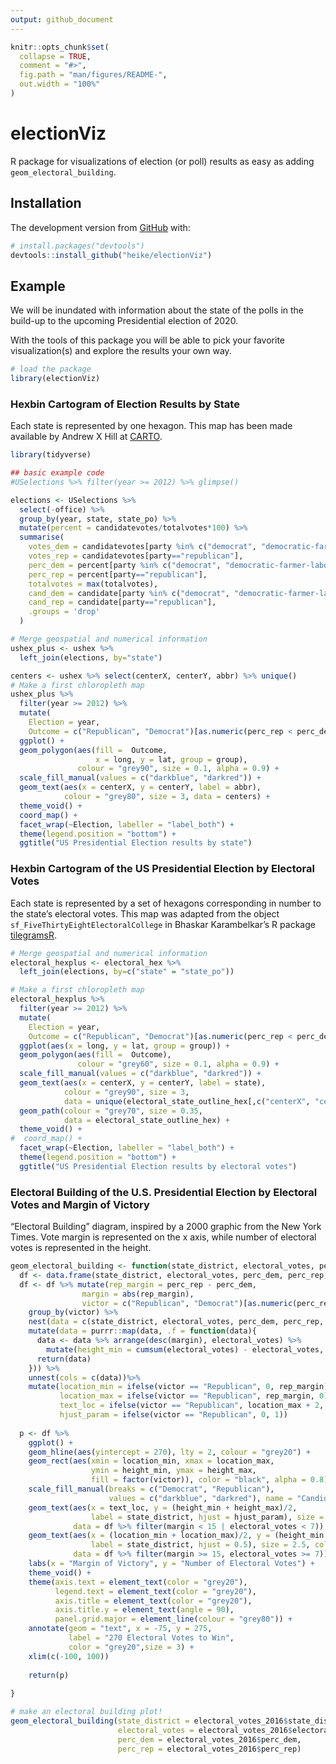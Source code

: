 ```yaml
---
output: github_document
---
```


<!-- README.md is generated from README.Rmd. Please edit that file -->



```r
knitr::opts_chunk$set(
  collapse = TRUE,
  comment = "#>",
  fig.path = "man/figures/README-",
  out.width = "100%"
)
```

# electionViz

<!-- badges: start -->
<!-- badges: end -->

R package for visualizations of election (or poll) results as easy as adding `geom_electoral_building`.

## Installation

The development version from [GitHub](https://github.com/) with:

``` r
# install.packages("devtools")
devtools::install_github("heike/electionViz")
```
## Example

We will be inundated with information about the state of the polls in the build-up to the upcoming Presidential election of 2020.

With the tools of this package you will be able to pick your favorite visualization(s) and explore the results your own way.

```r
# load the package
library(electionViz)
```


### Hexbin Cartogram of Election Results by State

Each state is represented by one hexagon. This map has been made available by Andrew X Hill at [CARTO](https://team.carto.com/u/andrew/tables/andrew.us_states_hexgrid/public/map).


```r
library(tidyverse)

## basic example code
#USelections %>% filter(year >= 2012) %>% glimpse()

elections <- USelections %>% 
  select(-office) %>%
  group_by(year, state, state_po) %>%
  mutate(percent = candidatevotes/totalvotes*100) %>%
  summarise(
    votes_dem = candidatevotes[party %in% c("democrat", "democratic-farmer-labor")],
    votes_rep = candidatevotes[party=="republican"],
    perc_dem = percent[party %in% c("democrat", "democratic-farmer-labor")],
    perc_rep = percent[party=="republican"],
    totalvotes = max(totalvotes),
    cand_dem = candidate[party %in% c("democrat", "democratic-farmer-labor")],
    cand_rep = candidate[party=="republican"],
    .groups = 'drop'
  )

# Merge geospatial and numerical information
ushex_plus <- ushex %>%
  left_join(elections, by="state")

centers <- ushex %>% select(centerX, centerY, abbr) %>% unique()
# Make a first chloropleth map
ushex_plus %>%
  filter(year >= 2012) %>%
  mutate(
    Election = year,
    Outcome = c("Republican", "Democrat")[as.numeric(perc_rep < perc_dem) + 1]) %>%
  ggplot() +
  geom_polygon(aes(fill =  Outcome, 
                   x = long, y = lat, group = group), 
               colour = "grey90", size = 0.1, alpha = 0.9) +
  scale_fill_manual(values = c("darkblue", "darkred")) +
  geom_text(aes(x = centerX, y = centerY, label = abbr), 
            colour = "grey80", size = 3, data = centers) +
  theme_void() +
  coord_map() +
  facet_wrap(~Election, labeller = "label_both") +
  theme(legend.position = "bottom") +
  ggtitle("US Presidential Election results by state")
```
 

### Hexbin Cartogram of the US Presidential Election by Electoral Votes

Each state is represented by a set of hexagons corresponding in number to the state's electoral votes. This map was adapted from the object `sf_FiveThirtyEightElectoralCollege` in Bhaskar Karambelkar's R package [tilegramsR](https://github.com/bhaskarvk/tilegramsR).

```r
# Merge geospatial and numerical information
electoral_hexplus <- electoral_hex %>%
  left_join(elections, by=c("state" = "state_po"))

# Make a first chloropleth map
electoral_hexplus %>%
  filter(year >= 2012) %>%
  mutate(
    Election = year,
    Outcome = c("Republican", "Democrat")[as.numeric(perc_rep < perc_dem) + 1]) %>%
  ggplot(aes(x = long, y = lat, group = group)) +
  geom_polygon(aes(fill =  Outcome), 
               colour = "grey60", size = 0.1, alpha = 0.9) +
  scale_fill_manual(values = c("darkblue", "darkred")) +
  geom_text(aes(x = centerX, y = centerY, label = state), 
            colour = "grey90", size = 3, 
            data = unique(electoral_state_outline_hex[,c("centerX", "centerY", "state", "group")])) +
  geom_path(colour = "grey70", size = 0.35, 
            data = electoral_state_outline_hex) +
  theme_void() +
#  coord_map() +
  facet_wrap(~Election, labeller = "label_both") +
  theme(legend.position = "bottom") +
  ggtitle("US Presidential Election results by electoral votes")
```


### Electoral Building of the U.S. Presidential Election by Electoral Votes and Margin of Victory  

"Electoral Building" diagram, inspired by a 2000 graphic from the New York Times. Vote margin is represented on the x axis, while number of electoral votes is represented in the height. 

```r
geom_electoral_building <- function(state_district, electoral_votes, perc_dem, perc_rep){
  df <- data.frame(state_district, electoral_votes, perc_dem, perc_rep, stringsAsFactors = F)
  df <- df %>% mutate(rep_margin = perc_rep - perc_dem, 
                margin = abs(rep_margin), 
                victor = c("Republican", "Democrat")[as.numeric(perc_rep < perc_dem) + 1]) %>%
    group_by(victor) %>%
    nest(data = c(state_district, electoral_votes, perc_dem, perc_rep, rep_margin, margin)) %>%
    mutate(data = purrr::map(data, .f = function(data){
      data <- data %>% arrange(desc(margin), electoral_votes) %>%
        mutate(height_min = cumsum(electoral_votes) - electoral_votes, height_max = cumsum(electoral_votes))
      return(data)
    })) %>%
    unnest(cols = c(data))%>%
    mutate(location_min = ifelse(victor == "Republican", 0, rep_margin), 
           location_max = ifelse(victor == "Republican", rep_margin, 0), 
           text_loc = ifelse(victor == "Republican", location_max + 2, location_min - 2), 
           hjust_param = ifelse(victor == "Republican", 0, 1))
  
  p <- df %>% 
    ggplot() + 
    geom_hline(aes(yintercept = 270), lty = 2, colour = "grey20") + 
    geom_rect(aes(xmin = location_min, xmax = location_max, 
                  ymin = height_min, ymax = height_max, 
                  fill = factor(victor)), color = "black", alpha = 0.8) + 
    scale_fill_manual(breaks = c("Democrat", "Republican"),
                      values = c("darkblue", "darkred"), name = "Candidate") + 
    geom_text(aes(x = text_loc, y = (height_min + height_max)/2, 
                  label = state_district, hjust = hjust_param), size = 2.5, color = "black",
              data = df %>% filter(margin < 15 | electoral_votes < 7)) + 
    geom_text(aes(x = (location_min + location_max)/2, y = (height_min + height_max)/2, 
                  label = state_district, hjust = 0.5), size = 2.5, color = "black",
              data = df %>% filter(margin >= 15, electoral_votes >= 7)) + 
    labs(x = "Margin of Victory", y = "Number of Electoral Votes") + 
    theme_void() + 
    theme(axis.text = element_text(color = "grey20"), 
          legend.text = element_text(color = "grey20"), 
          axis.title = element_text(color = "grey20"), 
          axis.title.y = element_text(angle = 90), 
          panel.grid.major = element_line(colour = "grey80")) + 
    annotate(geom = "text", x = -75, y = 275, 
             label = "270 Electoral Votes to Win", 
             color = "grey20",size = 3) + 
    xlim(c(-100, 100))
    
    return(p)
  
}

# make an electoral building plot! 
geom_electoral_building(state_district = electoral_votes_2016$state_district, 
                        electoral_votes = electoral_votes_2016$electoral_votes, 
                        perc_dem = electoral_votes_2016$perc_dem, 
                        perc_rep = electoral_votes_2016$perc_rep)
```

